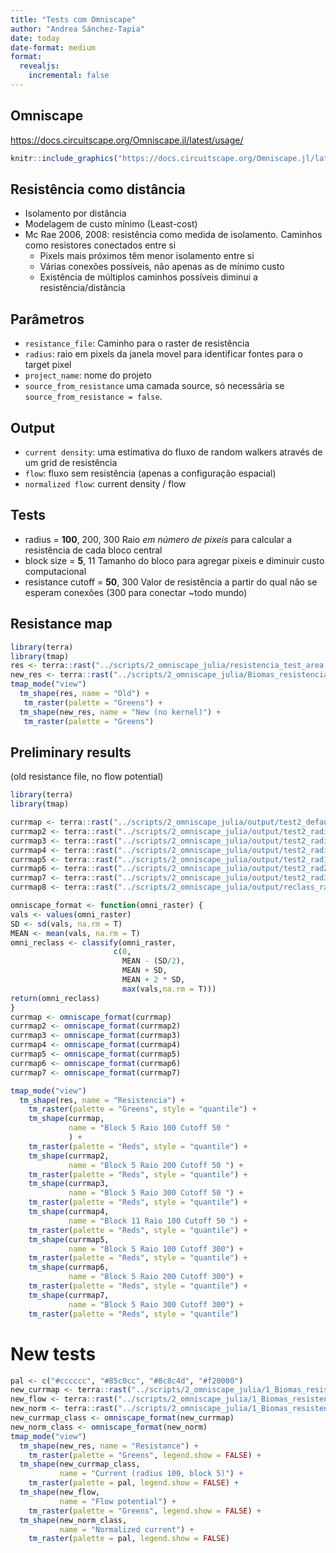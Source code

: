 ```yaml
---
title: "Tests com Omniscape"
author: "Andrea Sánchez-Tapia"
date: today
date-format: medium
format:
  revealjs:
    incremental: false 
---
```


## Omniscape

<https://docs.circuitscape.org/Omniscape.jl/latest/usage/>

```r
knitr::include_graphics("https://docs.circuitscape.org/Omniscape.jl/latest/figs/moving_window.png")
```

## Resistência como distância

+ Isolamento por distância 
+ Modelagem de custo mínimo (Least-cost)
+ Mc Rae 2006, 2008: resistência como medida de isolamento. Caminhos como resistores conectados entre si 
  + Pixels mais próximos têm menor isolamento entre si
  + Várias conexões possíveis, não apenas as de mínimo custo
  + Existência de múltiplos caminhos possíveis diminui a resistência/distância

## Parâmetros

-   `resistance_file`: Caminho para o raster de resistência
-   `radius`: raio em pixels da janela movel para identificar fontes para o target pixel
-   `project_name`: nome do projeto
-   `source_from_resistance` uma camada source, só necessária se `source_from_resistance = false`.

## Output

+ `current density`: uma estimativa do fluxo de random walkers através de um grid de resistência 
+ `flow`: fluxo sem resistência (apenas a configuração espacial)
+ `normalized flow`: current density / flow

## Tests


-   radius = __100__, 200, 300 Raio _em número de pixeis_ para calcular a resistência de cada bloco central
-   block size = __5__, 11 Tamanho do bloco para agregar pixeis e diminuir custo computacional
-   resistance cutoff = __50__, 300 Valor de resistência a partir do qual não se esperam conexões (300 para conectar ~todo mundo)

## Resistance map

```r

library(terra)
library(tmap)
res <- terra::rast("../scripts/2_omniscape_julia/resistencia_test_area.tif")
new_res <- terra::rast("../scripts/2_omniscape_julia/Biomas_resistencia_mask.tif")
tmap_mode("view")
  tm_shape(res, name = "Old") + 
   tm_raster(palette = "Greens") + 
  tm_shape(new_res, name = "New (no kernel)") + 
   tm_raster(palette = "Greens")
```


## Preliminary results
(old resistance file, no flow potential)

```r
library(terra)
library(tmap)

currmap <- terra::rast("../scripts/2_omniscape_julia/output/test2_default_options/cum_currmap.tif")
currmap2 <- terra::rast("../scripts/2_omniscape_julia/output/test2_radius200/cum_currmap.tif")
currmap3 <- terra::rast("../scripts/2_omniscape_julia/output/test2_radius300/cum_currmap.tif")
currmap4 <- terra::rast("../scripts/2_omniscape_julia/output/test2_radius200_block10/cum_currmap.tif")
currmap5 <- terra::rast("../scripts/2_omniscape_julia/output/test2_rad100_block_5_cutoff300/cum_currmap.tif")
currmap6 <- terra::rast("../scripts/2_omniscape_julia/output/test2_rad200_block_5_cutoff300/cum_currmap.tif")
currmap7 <- terra::rast("../scripts/2_omniscape_julia/output/test2_rad300_block_5_cutoff300/cum_currmap.tif")
currmap8 <- terra::rast("../scripts/2_omniscape_julia/output/reclass_radius300/cum_currmap.tif")
```

```r
omniscape_format <- function(omni_raster) {
vals <- values(omni_raster)
SD <- sd(vals, na.rm = T)
MEAN <- mean(vals, na.rm = T)
omni_reclass <- classify(omni_raster,
                       c(0,
                         MEAN - (SD/2),
                         MEAN + SD,
                         MEAN + 2 * SD,
                         max(vals,na.rm = T)))
return(omni_reclass)
}
currmap <- omniscape_format(currmap)
currmap2 <- omniscape_format(currmap2)
currmap3 <- omniscape_format(currmap3)
currmap4 <- omniscape_format(currmap4)
currmap5 <- omniscape_format(currmap5)
currmap6 <- omniscape_format(currmap6)
currmap7 <- omniscape_format(currmap7)
```


```r
tmap_mode("view")
  tm_shape(res, name = "Resistencia") +
    tm_raster(palette = "Greens", style = "quantile") +
    tm_shape(currmap,
             name = "Block 5 Raio 100 Cutoff 50 "
             ) +
    tm_raster(palette = "Reds", style = "quantile") +
    tm_shape(currmap2,
             name = "Block 5 Raio 200 Cutoff 50 ") +
    tm_raster(palette = "Reds", style = "quantile") +
    tm_shape(currmap3,
             name = "Block 5 Raio 300 Cutoff 50 ") +
    tm_raster(palette = "Reds", style = "quantile") +
    tm_shape(currmap4,
             name = "Block 11 Raio 100 Cutoff 50 ") +
    tm_raster(palette = "Reds", style = "quantile") +
    tm_shape(currmap5,
             name = "Block 5 Raio 100 Cutoff 300") +
    tm_raster(palette = "Reds", style = "quantile") +
    tm_shape(currmap6,
             name = "Block 5 Raio 200 Cutoff 300") +
    tm_raster(palette = "Reds", style = "quantile") +
    tm_shape(currmap7,
             name = "Block 5 Raio 300 Cutoff 300") +
    tm_raster(palette = "Reds", style = "quantile") 
```

# New tests

```r
pal <- c("#cccccc", "#85c0cc", "#8c8c4d", "#f20000")
new_currmap <- terra::rast("../scripts/2_omniscape_julia/1_Biomas_resistencia_100/cum_currmap.tif")
new_flow <- terra::rast("../scripts/2_omniscape_julia/1_Biomas_resistencia_100/flow_potential.tif")
new_norm <- terra::rast("../scripts/2_omniscape_julia/1_Biomas_resistencia_100/normalized_cum_currmap.tif")
new_currmap_class <- omniscape_format(new_currmap)
new_norm_class <- omniscape_format(new_norm)
tmap_mode("view")
  tm_shape(new_res, name = "Resistance") +
    tm_raster(palette = "Greens", legend.show = FALSE) +
  tm_shape(new_currmap_class,
           name = "Current (radius 100, block 5)") +
    tm_raster(palette = pal, legend.show = FALSE) +
  tm_shape(new_flow,
           name = "Flow potential") +
    tm_raster(palette = "Greens", legend.show = FALSE) +
  tm_shape(new_norm_class,
           name = "Normalized current") +
    tm_raster(palette = pal, legend.show = FALSE) 
```

